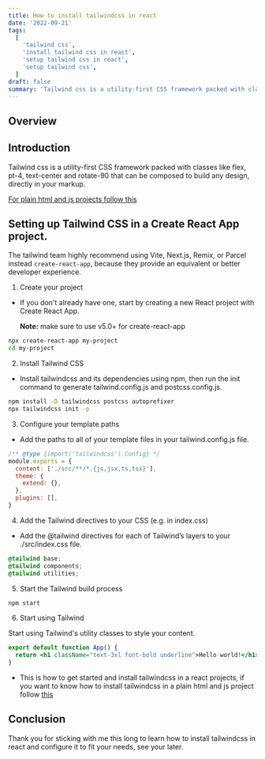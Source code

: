 ```yaml
---
title: How to install tailwindcss in react
date: '2022-09-21'
tags:
  [
    'tailwind css',
    'install tailwind css in react',
    'setup tailwind css in react',
    'setup tailwind css',
  ]
draft: false
summary: 'Tailwind css is a utility-first CSS framework packed with classes like flex, pt-4, text-center and rotate-90 that can be composed to build any design, directly in your markup.'
---
```



<HeaderImage
  src="/static/images/react.jpeg"
  width="100%"
  height="100%"
  alt="react logo illustartion"
/>

## Overview

<TOCInline toc={props.toc} exclude="Overview" toHeading={2} />

## Introduction

Tailwind css is a utility-first CSS framework packed with classes like flex, pt-4, text-center and rotate-90 that can be composed to build any design, directly in your markup.

[For plain html and js projects follow this](install-tailwindcss)

## Setting up Tailwind CSS in a Create React App project.

The tailwind team highly recommend using Vite, Next.js, Remix, or Parcel instead `create-react-app`, because they provide an equivalent or better developer experience.

1. Create your project

- If you don't already have one, start by creating a new React project with Create React App.

  <Note>**Note:** make sure to use v5.0+ for create-react-app</Note>

```bash
npx create-react-app my-project
cd my-project
```

2. Install Tailwind CSS

- Install tailwindcss and its dependencies using npm, then run the init command to generate tailwind.config.js and postcss.config.js.

```bash
npm install -D tailwindcss postcss autoprefixer
npx tailwindcss init -p
```

3. Configure your template paths

- Add the paths to all of your template files in your tailwind.config.js file.

```js
/** @type {import('tailwindcss').Config} */
module.exports = {
  content: ['./src/**/*.{js,jsx,ts,tsx}'],
  theme: {
    extend: {},
  },
  plugins: [],
}
```

4. Add the Tailwind directives to your CSS (e.g. in index.css)

- Add the @tailwind directives for each of Tailwind’s layers to your ./src/index.css file.

```css
@tailwind base;
@tailwind components;
@tailwind utilities;
```

5. Start the Tailwind build process

```bash
npm start
```

6. Start using Tailwind

Start using Tailwind's utility classes to style your content.

```jsx
export default function App() {
  return <h1 className="text-3xl font-bold underline">Hello world!</h1>
}
```

- This is how to get started and install tailwindcss in a react projects, if you want to know how to install tailwindcss in a plain html and js project follow [this](install-tailwindcss)

## Conclusion

Thank you for sticking with me this long to learn how to install tailwindcss in react and configure it to fit your needs, see your later.
